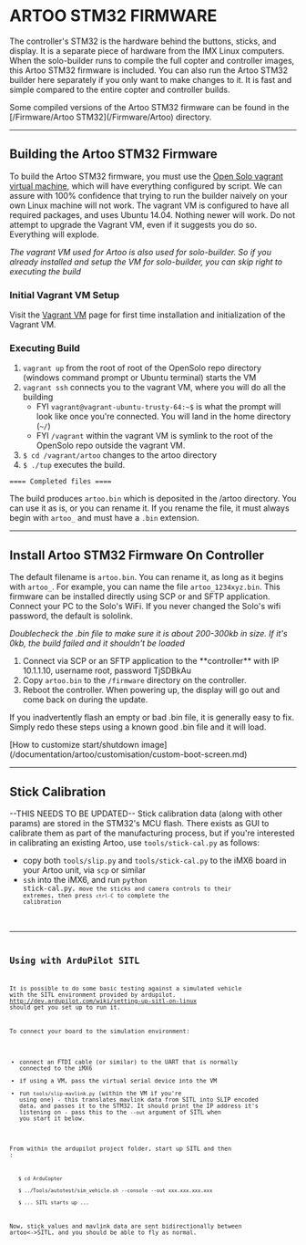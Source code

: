 = ARTOO STM32 FIRMWARE =

The controller's STM32 is the hardware behind the buttons, sticks, and display.  It is a separate piece of hardware from the IMX Linux computers.  When the solo-builder runs to compile the full copter and controller images, this Artoo STM32 firmware is included.  You can also run the Artoo STM32 builder here separately if you only want to make changes to it.  It is fast and simple compared to the entire copter and controller builds.

Some compiled versions of the Artoo STM32 firmware can be found in the [/Firmware/Artoo STM32](/Firmware/Artoo) directory.

----

== Building the Artoo STM32 Firmware ==

To build the Artoo STM32 firmware, you must use the [[Vagrant VM|Open Solo vagrant virtual machine]], which will have everything configured by script. We can assure with 100% confidence that trying to run the builder naively on your own Linux machine will not work.  The vagrant VM is configured to have all required packages, and uses Ubuntu 14.04.  Nothing newer will work.  Do not attempt to upgrade the Vagrant VM, even if it suggests you do so.  Everything will explode.

''The vagrant VM used for Artoo is also used for solo-builder.  So if you already installed and setup the VM for solo-builder, you can skip right to executing the build''

=== Initial Vagrant VM Setup ===

Visit the [[Vagrant VM]] page for first time installation and initialization of the Vagrant VM.

=== Executing Build ===

# <code>vagrant up</code> from the root of root of the OpenSolo repo directory (windows command prompt or Ubuntu terminal) starts the VM
# <code>vagrant ssh</code> connects you to the vagrant VM, where you will do all the building  
#* FYI <code>vagrant@vagrant-ubuntu-trusty-64:~$</code> is what the prompt will look like once you're connected. You will land in the home directory (<code>~/</code>)  
#* FYI <code>/vagrant</code> within the vagrant VM is symlink to the root of the OpenSolo repo outside the vagrant VM.
# <code>$ cd /vagrant/artoo</code> changes to the artoo directory
# <code>$ ./tup</code> executes the build.

 ==== Completed files ====
 
The build produces <code>artoo.bin</code> which is deposited in the /artoo directory.  You can use it as is, or you can rename it.  If you rename the file, it must always begin with <code>artoo_</code> and must have a <code>.bin</code> extension.

----

== Install Artoo STM32 Firmware On Controller ==

The default filename is <code>artoo.bin</code>.  You can rename it, as long as it begins with <code>artoo_</code>.  For example, you can name the file <code>artoo_1234xyz.bin</code>.  This firmware can be installed directly using SCP or and SFTP application. Connect your PC to the Solo's WiFi. If you never changed the Solo's wifi password, the default is sololink.

''Doublecheck the .bin file to make sure it is about 200-300kb in size. If it's 0kb, the build failed and it shouldn't be loaded''

# Connect via SCP or an SFTP application to the **controller** with IP 10.1.1.10, username root, password TjSDBkAu
# Copy <code>artoo.bin</code> to the <code>/firmware</code> directory on the controller.
# Reboot the controller.  When powering up, the display will go out and come back on during the update.

If you inadvertently flash an empty or bad .bin file, it is generally easy to fix.  Simply redo these steps using a known good .bin file and it will load.

[How to customize start/shutdown image](/documentation/artoo/customisation/custom-boot-screen.md)

----

== Stick Calibration ==

--THIS NEEDS TO BE UPDATED--
Stick calibration data (along with other params) are stored in the STM32's MCU flash. There exists as GUI to calibrate them as part of the manufacturing process, but if you're interested in calibrating an existing Artoo, use <code>tools/stick-cal.py</code> as follows:

* copy both <code>tools/slip.py</code> and <code>tools/stick-cal.py</code> to the iMX6 board in your Artoo unit, via <code>scp</code> or similar
* <code>ssh</code> into the iMX6, and run <code>python stick-cal.py<code>, move the sticks and camera controls to their extremes, then press <code>ctrl-C</code> to complete the calibration

----

== Using with ArduPilot SITL ==

It is possible to do some basic testing against a simulated vehicle with the SITL environment provided by ardupilot. http://dev.ardupilot.com/wiki/setting-up-sitl-on-linux should get you set up to run it.

To connect your board to the simulation environment:

* connect an FTDI cable (or similar) to the UART that is normally connected to the iMX6
* if using a VM, pass the virtual serial device into the VM
* run <code>tools/slip-mavlink.py</code> (within the VM if you're using one) - this translates mavlink data from SITL into SLIP encoded data, and passes it to the STM32. It should print the IP address it's listening on - pass this to the <code>--out</code> argument of SITL when you start it below.

From within the ardupilot project folder, start up SITL and then :

    $ cd ArduCopter
    $ ../Tools/autotest/sim_vehicle.sh --console --out xxx.xxx.xxx.xxx
    $ ... SITL starts up ...

Now, stick values and mavlink data are sent bidirectionally between artoo<->SITL, and you should be able to fly as normal.
